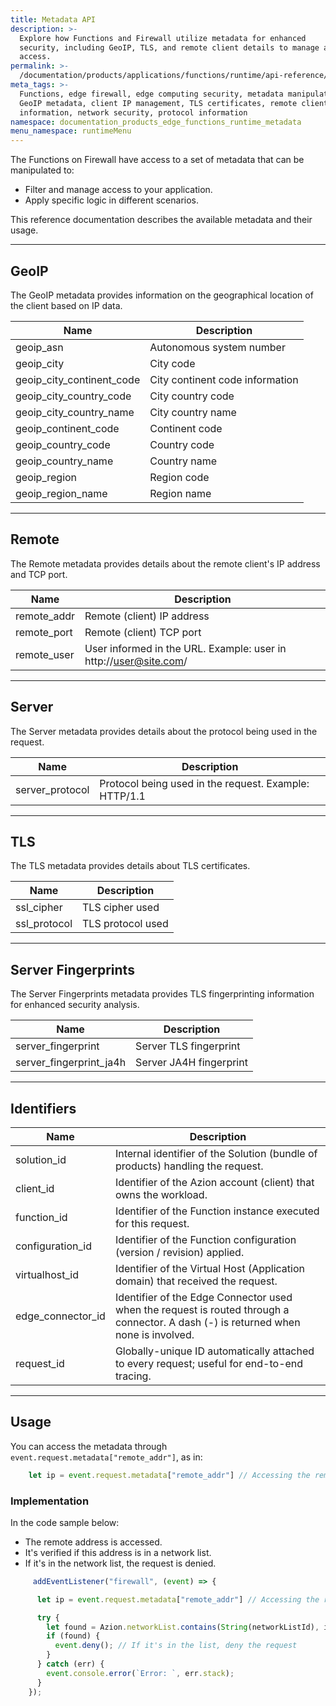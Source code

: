 ```yaml
---
title: Metadata API
description: >-
  Explore how Functions and Firewall utilize metadata for enhanced
  security, including GeoIP, TLS, and remote client details to manage and secure
  access.
permalink: >-
  /documentation/products/applications/functions/runtime/api-reference/metadata/
meta_tags: >-
  Functions, edge firewall, edge computing security, metadata manipulation,
  GeoIP metadata, client IP management, TLS certificates, remote client
  information, network security, protocol information
namespace: documentation_products_edge_functions_runtime_metadata
menu_namespace: runtimeMenu
---
```


The Functions on Firewall have access to a set of metadata that can be manipulated to:

- Filter and manage access to your application.
- Apply specific logic in different scenarios.

This reference documentation describes the available metadata and their usage.

---

## GeoIP

The GeoIP metadata provides information on the geographical location of the client based on IP data.

|  Name                            | Description                                                    |
|----------------------------------|----------------------------------------------------------------|
|  geoip_asn                       | Autonomous system number                                               |
|  geoip_city                      | City code                                             |
|  geoip_city_continent_code       | City continent code information                                              |
|  geoip_city_country_code         | City country code                                          |
|  geoip_city_country_name         | City country name                                             |
|  geoip_continent_code            | Continent code                                             |
|  geoip_country_code              | Country code                                          |
|  geoip_country_name              | Country name                                              |
|  geoip_region                    | Region code                                             |
|  geoip_region_name               | Region name                                             |

---

## Remote

The Remote metadata provides details about the remote client's IP address and TCP port.

|  Name                            | Description                                                    |
|----------------------------------|----------------------------------------------------------------|
|  remote_addr                     | Remote (client) IP address                                     |
|  remote_port                     | Remote (client) TCP port                                       |
|  remote_user                     | User informed in the URL. Example: user in http://user@site.com/ |

---

## Server

The Server metadata provides details about the protocol being used in the request.

|  Name                            | Description                                                    |
|----------------------------------|----------------------------------------------------------------|
|  server_protocol                 | Protocol being used in the request. Example: HTTP/1.1            |

---

## TLS

The TLS metadata provides details about TLS certificates.

|  Name                            | Description                                                    |
|----------------------------------|----------------------------------------------------------------|
|  ssl_cipher                      | TLS cipher used                                            |
|  ssl_protocol                    | TLS protocol used                                          |

---

## Server Fingerprints

The Server Fingerprints metadata provides TLS fingerprinting information for enhanced security analysis.

|  Name                            | Description                                                    |
|----------------------------------|----------------------------------------------------------------|
|  server_fingerprint              | Server TLS fingerprint                                         |
|  server_fingerprint_ja4h         | Server JA4H fingerprint                                        |

---

## Identifiers

| Name               | Description                                                                                                 |
|--------------------|-------------------------------------------------------------------------------------------------------------|
| solution_id        | Internal identifier of the Solution (bundle of products) handling the request.                              |
| client_id          | Identifier of the Azion account (client) that owns the workload.                                            |
| function_id        | Identifier of the Function instance executed for this request.                                         |
| configuration_id   | Identifier of the Function configuration (version / revision) applied.                                 |
| virtualhost_id     | Identifier of the Virtual Host (Application domain) that received the request.                         |
| edge_connector_id  | Identifier of the Edge Connector used when the request is routed through a connector. A dash (-) is returned when none is involved. |
| request_id         | Globally-unique ID automatically attached to every request; useful for end-to-end tracing.                  |

---

## Usage

You can access the metadata through `event.request.metadata["remote_addr"]`, as in:

```js
    let ip = event.request.metadata["remote_addr"] // Accessing the remote address
```

### Implementation

In the code sample below:

- The remote address is accessed.
- It's verified if this address is in a network list.
- If it's in the network list, the request is denied.

```js
     addEventListener("firewall", (event) => {

      let ip = event.request.metadata["remote_addr"] // Accessing the remote address

      try {
        let found = Azion.networkList.contains(String(networkListId), ip); // Checking if the ip is in the list
        if (found) {
          event.deny(); // If it's in the list, deny the request
        }
      } catch (err) {
        event.console.error(`Error: `, err.stack);
      }
    });
```





